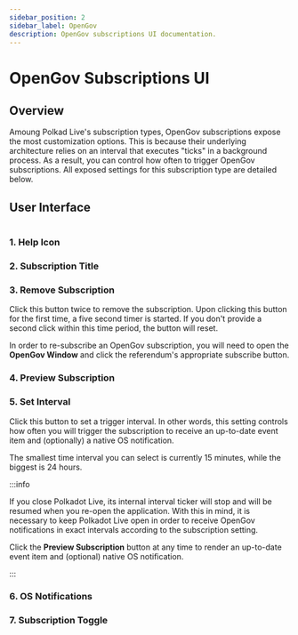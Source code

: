 ```yaml
---
sidebar_position: 2
sidebar_label: OpenGov
description: OpenGov subscriptions UI documentation.
---
```



# OpenGov Subscriptions UI

## Overview

Amoung Polkad Live's subscription types, OpenGov subscriptions expose the most customization options. This is because their underlying architecture relies on an interval that executes "ticks" in a background process. As a result, you can control how often to trigger OpenGov subscriptions. All exposed settings for this subscription type are detailed below.

## User Interface

<Img url="/img/ui/ui-main-subscription-opengov.png" maxHeight="120px" />

### 1. Help Icon

<HelpIconPartial />

### 2. Subscription Title

<SubscriptionTitlePartial />

### 3. Remove Subscription

Click this button twice to remove the subscription. Upon clicking this button for the first time, a five second timer is started. If you don't provide a second click within this time period, the button will reset.

In order to re-subscribe an OpenGov subscription, you will need to open the __OpenGov Window__ and click the referendum's appropriate subscribe button.

### 4. Preview Subscription

<PreviewButtonPartial />

### 5. Set Interval

Click this button to set a trigger interval. In other words, this setting controls how often you will trigger the subscription to receive an up-to-date event item and (optionally) a native OS notification.

The smallest time interval you can select is currently 15 minutes, while the biggest is 24 hours.

:::info

If you close Polkadot Live, its internal interval ticker will stop and will be resumed when you re-open the application. With this in mind, it is necessary to keep Polkadot Live open in order to receive OpenGov notifications in exact intervals according to the subscription setting.

Click the __Preview Subscription__ button at any time to render an up-to-date event item and (optional) native OS notification.

:::

### 6. OS Notifications

<OSNotificationsButtonPartial />

### 7. Subscription Toggle

<SubscriptionTogglePartial />
